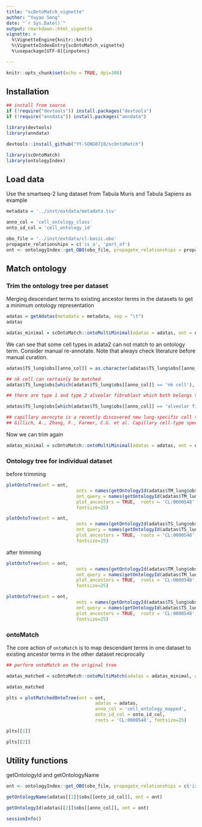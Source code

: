 ```yaml
---
title: "scOntoMatch_vignette"
author: "Yuyao Song"
date: "`r Sys.Date()`"
output: rmarkdown::html_vignette
vignette: >
  %\VignetteEngine{knitr::knitr}
  %\VignetteIndexEntry{scOntoMatch_vignette}
  %\usepackage[UTF-8]{inputenc}

---
```


```r
knitr::opts_chunk$set(echo = TRUE, dpi=300)
```



## Installation

```r

## install from source
if (!require("devtools")) install.packages("devtools")
if (!require("anndata")) install.packages("anndata")

library(devtools)
library(anndata)

devtools::install_github("YY-SONG0718/scOntoMatch")

library(scOntoMatch)
library(ontologyIndex)
```

## Load data

Use the smartseq-2 lung dataset from Tabula Muris and Tabula Sapiens as example

```r
metadata = '../inst/extdata/metadata.tsv'

anno_col = 'cell_ontology_class'
onto_id_col = 'cell_ontology_id'

obo_file = '../inst/extdata/cl-basic.obo'
propagate_relationships = c('is_a', 'part_of')
ont <- ontologyIndex::get_OBO(obo_file, propagate_relationships = propagate_relationships)
```


## Match ontology

### Trim the ontology tree per dataset

Merging descendant terms to existing ancestor terms in the datasets to get a minimum ontology representation
```r

adatas = getAdatas(metadata = metadata, sep = "\t")
adatas
```
```r
adatas_minimal = scOntoMatch::ontoMultiMinimal(adatas = adatas, ont = ont, anno_col = anno_col, onto_id_col = onto_id_col)
```

We can see that some cell types in adata2 can not match to an ontology term. Consider manual re-annotate. Note that always check literature before manual curation.
```r
adatas$TS_lung$obs[[anno_col]] = as.character(adatas$TS_lung$obs[[anno_col]])

## nk cell can certainly be matched
adatas$TS_lung$obs[which(adatas$TS_lung$obs[[anno_col]] == 'nk cell'), anno_col] = 'natural killer cell'

## there are type 1 and type 2 alveolar fibroblast which both belongs to fibroblast of lung

adatas$TS_lung$obs[which(adatas$TS_lung$obs[[anno_col]] == 'alveolar fibroblast'), anno_col] = 'fibroblast of lung'

## capillary aerocyte is a recently discovered new lung-specific cell type that is good to keep it
## Gillich, A., Zhang, F., Farmer, C.G. et al. Capillary cell-type specialization in the alveolus. Nature 586, 785–789 (2020). https://doi.org/10.1038/s41586-020-2822-7

```

Now we can trim again
```r
adatas_minimal = scOntoMatch::ontoMultiMinimal(adatas = adatas, ont = ont, anno_col = anno_col, onto_id_col = onto_id_col)
```
### Ontology tree for individual dataset
before trimming
```r


plotOntoTree(ont = ont, 
                          onts = names(getOntologyId(adatas$TM_lung$obs[['cell_ontology_class']], ont = ont)), 
                          ont_query = names(getOntologyId(adatas$TM_lung$obs[['cell_ontology_class']], ont = ont)),
                          plot_ancestors = TRUE,  roots = 'CL:0000548',
                          fontsize=25)
```

```r


plotOntoTree(ont = ont, 
                          onts = names(getOntologyId(adatas$TS_lung$obs[['cell_ontology_class']], ont = ont)), 
                          ont_query = names(getOntologyId(adatas$TS_lung$obs[['cell_ontology_class']], ont = ont)),
                          plot_ancestors = TRUE,  roots = 'CL:0000548',
                          fontsize=25)
```


after trimming
```r

plotOntoTree(ont = ont, 
                          onts = names(getOntologyId(adatas$TM_lung$obs[['cell_ontology_base']], ont = ont)), 
                          ont_query = names(getOntologyId(adatas$TM_lung$obs[['cell_ontology_base']], ont = ont)),
                          plot_ancestors = TRUE,  roots = 'CL:0000548',
                          fontsize=25)
```

```r

plotOntoTree(ont = ont, 
                          onts = names(getOntologyId(adatas$TS_lung$obs[['cell_ontology_base']], ont = ont)), 
                          ont_query = names(getOntologyId(adatas$TS_lung$obs[['cell_ontology_base']], ont = ont)),
                          plot_ancestors = TRUE,  roots = 'CL:0000548',
                          fontsize=25)
```


### ontoMatch
The core action of `ontoMatch` is to map descendant terms in one dataset to existing ancestor terms in the other dataset reciprocally

```r

## perform ontoMatch on the original tree

adatas_matched = scOntoMatch::ontoMultiMatch(adatas = adatas_minimal, anno_col = 'cell_ontology_base', onto_id_col = onto_id_col, ont = ont)
```
```r
adatas_matched

```
```r

plts = plotMatchedOntoTree(ont = ont, 
                                 adatas = adatas,
                                 anno_col = 'cell_ontology_mapped', 
                                 onto_id_col = onto_id_col,
                                 roots = 'CL:0000548', fontsize=25)
```
```r
plts[[1]]
```
```r
plts[[2]]
```


## Utility functions

getOntologyId and getOntologyName

```r
ont <- ontologyIndex::get_OBO(obo_file, propagate_relationships = c('is_a', 'part_of'))

getOntologyName(adatas[[1]]$obs[[onto_id_col]], ont = ont)

```

```r

getOntologyId(adatas[[2]]$obs[[anno_col]], ont = ont)

```

```r
sessionInfo()
```
